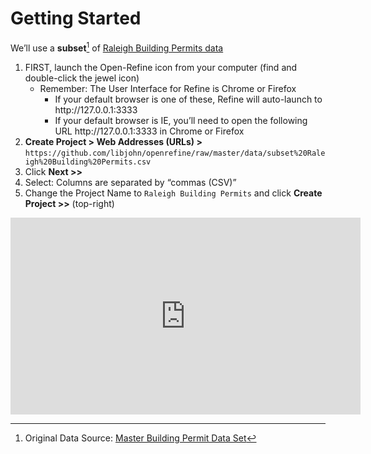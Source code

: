 # Getting Started
We'll use a **subset**[^1] of [Raleigh Building Permits data](https://github.com/libjohn/openrefine/tree/master/data) 

1. FIRST, launch the Open-Refine icon from your computer (find and double-click the jewel icon)
    + Remember: The User Interface for Refine is Chrome or Firefox 
        + If your default browser is one of these, Refine will auto-launch to http://127.0.0.1:3333
        + If your default browser is IE, you’ll need to open the following URL http://127.0.0.1:3333 in Chrome or Firefox
2. **Create Project  > Web Addresses (URLs) >**  `https://github.com/libjohn/openrefine/raw/master/data/subset%20Raleigh%20Building%20Permits.csv`
3. Click **Next >>** 
4. Select:  Columns are separated by “commas (CSV)”
5. Change the Project Name to `Raleigh Building Permits` and click **Create Project >>** (top-right)


<iframe width="560" height="315" src="https://www.youtube.com/embed/lPN6fHjmzZA" frameborder="0" allowfullscreen></iframe>


  [^1]: Original Data Source:  [Master Building Permit Data Set](https://data.raleighnc.gov/Urban-Planning/City-of-Raleigh-Building-Permits-from-Jan-2000/hk3n-ieai?category=Permits)

